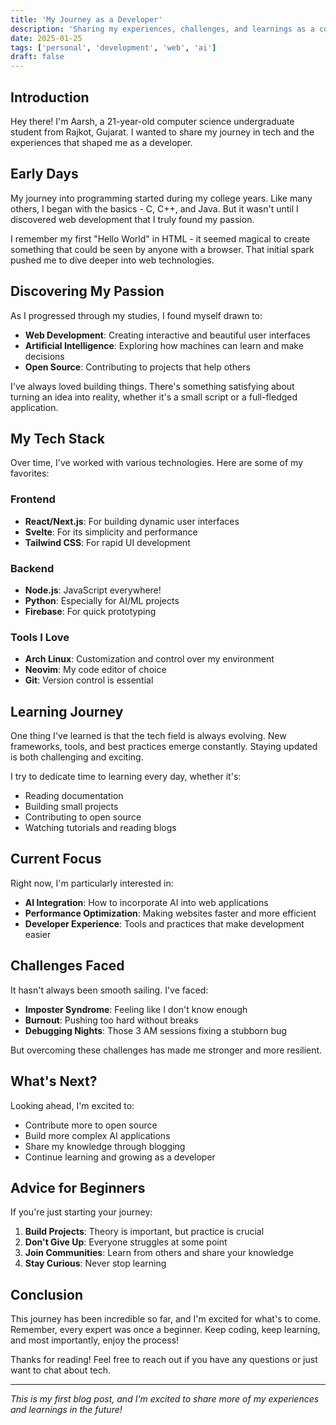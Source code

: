 ```yaml
---
title: 'My Journey as a Developer'
description: 'Sharing my experiences, challenges, and learnings as a computer science student and developer.'
date: 2025-01-25
tags: ['personal', 'development', 'web', 'ai']
draft: false
---
```


## Introduction

Hey there! I'm Aarsh, a 21-year-old computer science undergraduate student from Rajkot, Gujarat. I wanted to share my journey in tech and the experiences that shaped me as a developer.

## Early Days

My journey into programming started during my college years. Like many others, I began with the basics - C, C++, and Java. But it wasn't until I discovered web development that I truly found my passion. 

I remember my first "Hello World" in HTML - it seemed magical to create something that could be seen by anyone with a browser. That initial spark pushed me to dive deeper into web technologies.

## Discovering My Passion

As I progressed through my studies, I found myself drawn to:

- **Web Development**: Creating interactive and beautiful user interfaces
- **Artificial Intelligence**: Exploring how machines can learn and make decisions
- **Open Source**: Contributing to projects that help others

I've always loved building things. There's something satisfying about turning an idea into reality, whether it's a small script or a full-fledged application.

## My Tech Stack

Over time, I've worked with various technologies. Here are some of my favorites:

### Frontend
- **React/Next.js**: For building dynamic user interfaces
- **Svelte**: For its simplicity and performance
- **Tailwind CSS**: For rapid UI development

### Backend
- **Node.js**: JavaScript everywhere!
- **Python**: Especially for AI/ML projects
- **Firebase**: For quick prototyping

### Tools I Love
- **Arch Linux**: Customization and control over my environment
- **Neovim**: My code editor of choice
- **Git**: Version control is essential

## Learning Journey

One thing I've learned is that the tech field is always evolving. New frameworks, tools, and best practices emerge constantly. Staying updated is both challenging and exciting.

I try to dedicate time to learning every day, whether it's:
- Reading documentation
- Building small projects
- Contributing to open source
- Watching tutorials and reading blogs

## Current Focus

Right now, I'm particularly interested in:
- **AI Integration**: How to incorporate AI into web applications
- **Performance Optimization**: Making websites faster and more efficient
- **Developer Experience**: Tools and practices that make development easier

## Challenges Faced

It hasn't always been smooth sailing. I've faced:
- **Imposter Syndrome**: Feeling like I don't know enough
- **Burnout**: Pushing too hard without breaks
- **Debugging Nights**: Those 3 AM sessions fixing a stubborn bug

But overcoming these challenges has made me stronger and more resilient.

## What's Next?

Looking ahead, I'm excited to:
- Contribute more to open source
- Build more complex AI applications
- Share my knowledge through blogging
- Continue learning and growing as a developer

## Advice for Beginners

If you're just starting your journey:
1. **Build Projects**: Theory is important, but practice is crucial
2. **Don't Give Up**: Everyone struggles at some point
3. **Join Communities**: Learn from others and share your knowledge
4. **Stay Curious**: Never stop learning

## Conclusion

This journey has been incredible so far, and I'm excited for what's to come. Remember, every expert was once a beginner. Keep coding, keep learning, and most importantly, enjoy the process!

Thanks for reading! Feel free to reach out if you have any questions or just want to chat about tech.

---

*This is my first blog post, and I'm excited to share more of my experiences and learnings in the future!*